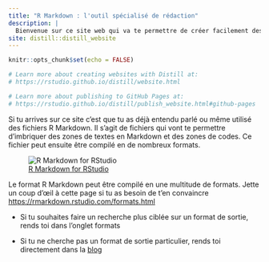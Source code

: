 ```yaml
---
title: "R Markdown : l'outil spécialisé de rédaction"
description: |
  Bienvenue sur ce site web qui va te permettre de créer facilement des documents en R markdown et explorer ces nombreux formats de sortie !
site: distill::distill_website
---
```


```r
knitr::opts_chunk$set(echo = FALSE)

# Learn more about creating websites with Distill at:
# https://rstudio.github.io/distill/website.html

# Learn more about publishing to GitHub Pages at:
# https://rstudio.github.io/distill/publish_website.html#github-pages

```

Si tu arrives sur ce site c'est que tu as déjà entendu parlé ou même utilisé des fichiers R Markdown. Il s'agit de fichiers qui vont te permettre d'imbriquer des zones de textes en Markdown et des zones de codes. Ce fichier peut ensuite être compilé en de nombreux formats.


![ [R Markdown for RStudio](https://rmarkdown.rstudio.com/authoring_quick_tour.html) ](images/rmarkdownoutputformats.png)

Le format R Markdown peut être compilé en une multitude de formats. Jette un coup d'œil à cette page si tu as besoin de t'en convaincre <https://rmarkdown.rstudio.com/formats.html>

- Si tu souhaites faire un recherche plus ciblée sur un format de sortie, rends toi dans l'onglet formats 

- Si tu ne cherche pas un format de sortie particulier, rends toi directement dans la [blog](http://biodatascience-course.sciviews.org/sdd_blog/articles.html)
